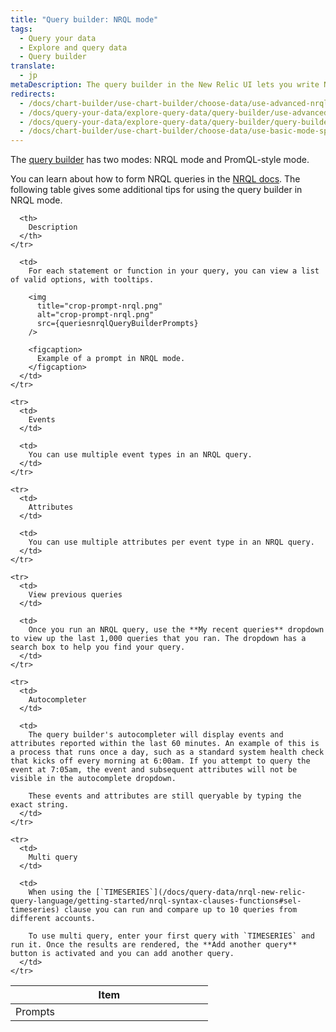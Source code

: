 ```yaml
---
title: "Query builder: NRQL mode"
tags:
  - Query your data
  - Explore and query data
  - Query builder
translate:
  - jp
metaDescription: The query builder in the New Relic UI lets you write NRQL queries to create charts and dashboards.
redirects:
  - /docs/chart-builder/use-chart-builder/choose-data/use-advanced-nrql-mode-specify-data
  - /docs/query-your-data/explore-query-data/query-builder/use-advanced-nrql-mode-specify-data
  - /docs/query-your-data/explore-query-data/query-builder/query-builder-basic-mode
  - /docs/chart-builder/use-chart-builder/choose-data/use-basic-mode-specify-data
---
```



The [query builder](https://one.newrelic.com/data-exploration/query-builder) has two modes: NRQL mode and PromQL-style mode. 

You can learn about how to form NRQL queries in the [NRQL docs](/docs/insights/nrql-new-relic-query-language/using-nrql/introduction-nrql). The following table gives some additional tips for using the query builder in NRQL mode.

<table>
  <thead>
    <tr>
      <th width="25%">
        Item
      </th>

      <th>
        Description
      </th>
    </tr>
  </thead>

  <tbody>
    <tr>
      <td>
        Prompts
      </td>

      <td>
        For each statement or function in your query, you can view a list of valid options, with tooltips.

        <img
          title="crop-prompt-nrql.png"
          alt="crop-prompt-nrql.png"
          src={queriesnrqlQueryBuilderPrompts}
        />

        <figcaption>
          Example of a prompt in NRQL mode. 
        </figcaption>
      </td>
    </tr>

    <tr>
      <td>
        Events
      </td>

      <td>
        You can use multiple event types in an NRQL query.
      </td>
    </tr>

    <tr>
      <td>
        Attributes
      </td>

      <td>
        You can use multiple attributes per event type in an NRQL query.
      </td>
    </tr>

    <tr>
      <td>
        View previous queries
      </td>

      <td>
        Once you run an NRQL query, use the **My recent queries** dropdown to view up the last 1,000 queries that you ran. The dropdown has a search box to help you find your query.
      </td>
    </tr>

    <tr>
      <td>
        Autocompleter
      </td>

      <td>
        The query builder's autocompleter will display events and attributes reported within the last 60 minutes. An example of this is a process that runs once a day, such as a standard system health check that kicks off every morning at 6:00am. If you attempt to query the event at 7:05am, the event and subsequent attributes will not be visible in the autocomplete dropdown.

        These events and attributes are still queryable by typing the exact string.
      </td>
    </tr>

    <tr>
      <td>
        Multi query
      </td>

      <td>
        When using the [`TIMESERIES`](/docs/query-data/nrql-new-relic-query-language/getting-started/nrql-syntax-clauses-functions#sel-timeseries) clause you can run and compare up to 10 queries from different accounts.

        To use multi query, enter your first query with `TIMESERIES` and run it. Once the results are rendered, the **Add another query** button is activated and you can add another query.
      </td>
    </tr>
  </tbody>
</table>
